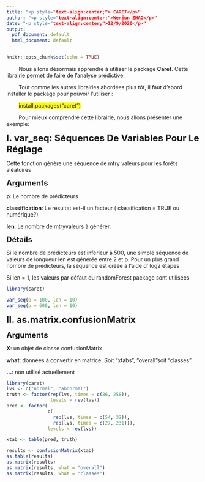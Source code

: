 ```yaml
---
title: "<p style="text-align:center;"> CARET</p>"
author: "<p style="text-align:center;">Wenjun ZHAO</p>"
date: "<p style="text-align:center;">12/9/2020</p>"
output:
  pdf_document: default
  html_document: default
---
```


```r
knitr::opts_chunk$set(echo = TRUE)
```

<p style="text-indent:32px;">Nous allons désormais apprendre à utiliser le package **Caret**. Cette librairie permet de faire de l'analyse prédictive.</p> 

<p style="text-indent:32px;">Tout comme les autres librairies abordées plus tôt, il faut d'abord installer le package pour pouvoir l'utiliser :</p>

<p style="text-indent:32px;"><span style="background-color:yellow;">install.packages("caret")</span></p>

<p style="text-indent:32px;">Pour mieux comprendre cette librairie, nous allons présenter une exemple:</p>

<span style="font-size:24px;"> **I. var_seq: Séquences De Variables Pour Le Réglage**</span>

Cette fonction génère une séquence de mtry valeurs pour les forêts aléatoires

<span style="font-size:20px;">**Arguments**</span>

**p**: Le nombre de prédicteurs

**classification**: Le résultat est-il un facteur ( classification = TRUE ou numérique?)

**len**: Le nombre de mtryvaleurs à générer.

<span style="font-size:20px;">**Détails**</span>

Si le nombre de prédicteurs est inférieur à 500, une simple séquence de valeurs de longueur len est générée entre 2 et p. Pour un plus grand nombre de prédicteurs, la séquence est créée à l'aide d' log2 étapes

Si len = 1, les valeurs par défaut du randomForest package sont utilisées

```r

library(caret)

var_seq(p = 100, len = 10)
var_seq(p = 600, len = 10)

```

<span style="font-size:24px;"> **II. as.matrix.confusionMatrix**</span>

<span style="font-size:20px;">**Arguments**</span>

**X**: un objet de classe confusionMatrix

**what**: données à convertir en matrice. Soit "xtabs", "overall"soit "classes"

**…**: non utilisé actuellement

```r
library(caret)
lvs <- c("normal", "abnormal")
truth <- factor(rep(lvs, times = c(86, 258)),
                levels = rev(lvs))
pred <- factor(
               c(
                 rep(lvs, times = c(54, 32)),
                 rep(lvs, times = c(27, 231))),
               levels = rev(lvs))

xtab <- table(pred, truth)

results <- confusionMatrix(xtab)
as.table(results)
as.matrix(results)
as.matrix(results, what = "overall")
as.matrix(results, what = "classes")
```





